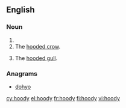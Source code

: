 ==English==

===Noun===
{{en-noun|hoodies}}

# {{alternative spelling of|hoodie|lang=en}}
# The [[hooded crow]].
# {{lb|en|Scotland}} The [[hooded gull]].

===Anagrams===
* [[dohyo#English|dohyo]]

[[cy:hoody]]
[[el:hoody]]
[[fr:hoody]]
[[fi:hoody]]
[[vi:hoody]]